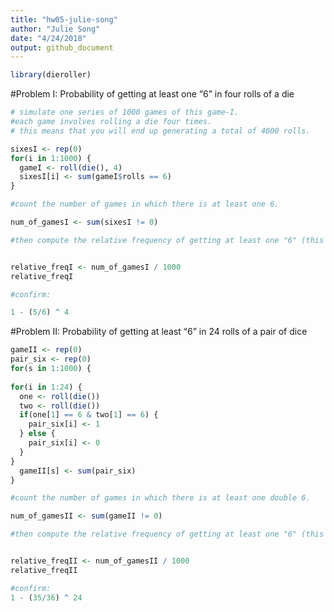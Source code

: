 ```yaml
---
title: "hw05-julie-song"
author: "Julie Song"
date: "4/24/2018"
output: github_document
---
```

```r
library(dieroller)
```

#Problem I: Probability of getting at least one "6" in four rolls of a die

```r
# simulate one series of 1000 games of this game-I.
#each game involves rolling a die four times. 
# this means that you will end up generating a total of 4000 rolls. 

sixesI <- rep(0)
for(i in 1:1000) {
  gameI <- roll(die(), 4)
  sixesI[i] <- sum(gameI$rolls == 6)
}

#count the number of games in which there is at least one 6. 

num_of_gamesI <- sum(sixesI != 0)

#then compute the relative frequency of getting at least one "6" (this will be the approximate probability)


relative_freqI <- num_of_gamesI / 1000
relative_freqI

#confirm: 

1 - (5/6) ^ 4


```

#Problem II: Probability of getting at least "6" in 24 rolls of a pair of dice

```r

gameII <- rep(0)
pair_six <- rep(0)
for(s in 1:1000) {
  
for(i in 1:24) {
  one <- roll(die())
  two <- roll(die())
  if(one[1] == 6 & two[1] == 6) {
    pair_six[i] <- 1
  } else {
    pair_six[i] <- 0
  }
}
  gameII[s] <- sum(pair_six)
}

#count the number of games in which there is at least one double 6. 

num_of_gamesII <- sum(gameII != 0)

#then compute the relative frequency of getting at least one "6" (this will be the approximate probability)


relative_freqII <- num_of_gamesII / 1000
relative_freqII

#confirm: 
1 - (35/36) ^ 24

```
















